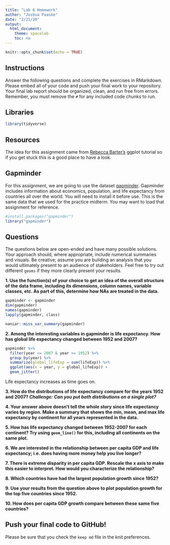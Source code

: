 ```yaml
---
title: "Lab 6 Homework"
author: "Joshua Paaske"
date: "2/21/20"
output:
  html_document:
    theme: spacelab
    toc: no
---
```


```r
knitr::opts_chunk$set(echo = TRUE)
```

## Instructions
Answer the following questions and complete the exercises in RMarkdown. Please embed all of your code and push your final work to your repository. Your final lab report should be organized, clean, and run free from errors. Remember, you must remove the `#` for any included code chunks to run.  

## Libraries
```r
library(tidyverse)
```

## Resources
The idea for this assignment came from [Rebecca Barter's](http://www.rebeccabarter.com/blog/2017-11-17-ggplot2_tutorial/) ggplot tutorial so if you get stuck this is a good place to have a look.  

## Gapminder
For this assignment, we are going to use the dataset [gapminder](https://cran.r-project.org/web/packages/gapminder/index.html). Gapminder includes information about economics, population, and life expectancy from countries all over the world. You will need to install it before use. This is the same data that we used for the practice midterm. You may want to load that assignment for reference.  
```r
#install.packages("gapminder")
library("gapminder")
```

## Questions
The questions below are open-ended and have many possible solutions. Your approach should, where appropriate, include numerical summaries and visuals. Be creative; assume you are building an analysis that you would ultimately present to an audience of stakeholders. Feel free to try out different `geoms` if they more clearly present your results.  

**1. Use the function(s) of your choice to get an idea of the overall structure of the data frame, including its dimensions, column names, variable classes, etc. As part of this, determine how NAs are treated in the data.**  
```r
gapminder <- gapminder
dim(gapminder)
names(gapminder)
lapply(gapminder, class)
```

```r
naniar::miss_var_summary(gapminder)
```

**2. Among the interesting variables in gapminder is life expectancy. How has global life expectancy changed between 1952 and 2007?**
```r
gapminder %>% 
  filter(year <= 2007 & year >= 1952) %>% 
  group_by(year) %>% 
  summarize(global_lifeExp = sum(lifeExp)) %>% 
  ggplot(aes(x = year, y = global_lifeExp)) +
  geom_jitter()
```
Life expectancy increases as time goes on. 

**3. How do the distributions of life expectancy compare for the years 1952 and 2007? _Challenge: Can you put both distributions on a single plot?_**


**4. Your answer above doesn't tell the whole story since life expectancy varies by region. Make a summary that shows the min, mean, and max life expectancy by continent for all years represented in the data.**


**5. How has life expectancy changed between 1952-2007 for each continent? Try using `geom_line()` for this, including all continents on the same  plot.**


**6. We are interested in the relationship between per capita GDP and life expectancy; i.e. does having more money help you live longer?**


**7. There is extreme disparity in per capita GDP. Rescale the x axis to make this easier to interpret. How would you characterize the relationship?**


**8. Which countries have had the largest population growth since 1952?**


**9. Use your results from the question above to plot population growth for the top five countries since 1952.**


**10. How does per capita GDP growth compare between these same five countries?**


## Push your final code to GitHub!
Please be sure that you check the `keep md` file in the knit preferences. 